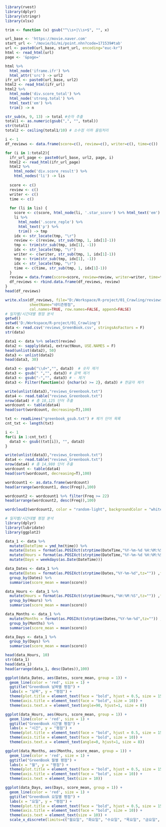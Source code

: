 ```r
library(rvest)
library(dplyr)
library(stringr)
library(xlsx)

trim <- function (x) gsub("^\\s+|\\s+$", "", x)

url_base <- 'https://movie.naver.com'
start_url <- '/movie/bi/mi/point.nhn?code=171539#tab'
url <- paste0(url_base, start_url, encoding="euc-kr")
html <- read_html(url)
page <- '&page='

html %>%
  html_node('iframe.ifr') %>%
  html_attr('src') -> url2
ifr_url <- paste0(url_base, url2) 
html2 <- read_html(ifr_url)
html2 %>%
  html_node('div.score_total') %>%
  html_node('strong.total') %>%
  html_text('em') %>%
  trim() -> n

str_sub(n, 9, 13) -> total #숫자 추출
total1 <- as.numeric(gsub(",", "", total))
str(total1)
total2 <- ceiling(total1/10) # 소수점 이하 올림처리

i <- 1
df_reviews <- data.frame(score=c(), review=c(), writer=c(), time=c())

for (i in 1:total2){
  ifr_url_page <- paste0(url_base, url2, page, i) 
  html2 <- read_html(ifr_url_page)
  html2 %>%
    html_node('div.score_result') %>%
    html_nodes('li') -> lis
  
  score <- c()
  review <- c()
  writer <- c()
  time <- c()
  
  for (li in lis) {
    score <- c(score, html_node(li, '.star_score') %>% html_text('em') %>% trim())
    li %>%
      html_node('.score_reple') %>%
      html_text('p') %>%
      trim() -> tmp
    idx <- str_locate(tmp, "\r")
    review <- c(review, str_sub(tmp, 1, idx[1]-1))
    tmp <- trim(str_sub(tmp, idx[1], -1))
    idx <- str_locate(tmp, "\r")
    writer <- c(writer, str_sub(tmp, 1, idx[1]-1))
    tmp <- trim(str_sub(tmp, idx[1], -1))
    idx <- str_locate(tmp, "\r")
    time <- c(time, str_sub(tmp, 1, idx[1]-1))
  }
  review = data.frame(score=score, review=review, writer=writer, time=time)
  df_reviews <- rbind.data.frame(df_reviews, review)
}
head(df_reviews)

write.xlsx(df_reviews, file="D:/Workspace/R-project/01_Crawling/reviews_GreenBook.xlsx", 
           sheetName="네티즌평점", 
           col.names=TRUE, row.names=FALSE, append=FALSE)
# 일자별/시간대별 평점 분석
getwd()
setwd('D:/Workspace/R-project/01_Crawling')
data <- read.csv('reviews_GreenBook.csv', stringsAsFactors = F)
str(data)

data1 <- data %>% select(review)
data2 <- sapply(data1, extractNoun, USE.NAMES = F)
head(unlist(data2), 50)
data3 <- unlist(data2)
head(data3, 30)

data3 <- gsub("\\d+","", data3)  # 숫자 제거
data3 <- gsub(" ","", data3) # 공백 제거
data3 <- gsub("-","", data3) # - 제거
data3 <- Filter(function(x) {nchar(x) >= 2}, data3) # 한글자 제거

write(unlist(data3),"reviews_Greenbook.txt")
data4 <- read.table("reviews_Greenbook.txt")
nrow(data4) # 총 18,125 단어 추출
wordcount <- table(data4)
head(sort(wordcount, decreasing=T),100)

txt <- readLines("greenbook_gsub.txt") # 제거 단어 목록
cnt_txt <- length(txt)

i <- 1
for(i in 1:cnt_txt) {
  data3 <- gsub((txt[i]), "", data3)
}

write(unlist(data3),"reviews_Greenbook.txt")
data4 <- read.table("reviews_Greenbook.txt")
nrow(data4) # 총 14,980 단어 추출
wordcount <- table(data4)
head(sort(wordcount, decreasing=T),100)

wordcount1 <- as.data.frame(wordcount) 
head(arrange(wordcount1, desc(Freq)),100)

wordcount2 <- wordcount1 %>% filter(Freq >= 22)
head(arrange(wordcount2, desc(Freq)),100)

wordcloud2(wordcount2, color = "random-light", backgroundColor = "white", shape = 'circle')

# 일자별/시간대별 평점 분석
library(dplyr)
library(lubridate)
library(ggplot2)

data_1 <- data %>%
  mutate(DateTime = ymd_hm(time)) %>%
  mutate(Dates = format(as.POSIXct(strptime(DateTime,"%Y-%m-%d %H:%M:%S",tz="")) ,format = "%Y-%m-%d")) %>%
  mutate(Hours = format(as.POSIXct(strptime(DateTime,"%Y-%m-%d %H:%M:%S",tz="")) ,format = "%H:%M:%S")) %>%
  mutate(Days = weekdays(as.Date(DateTime)))

data_Dates <- data_1 %>%
  mutate(Dates = format(as.POSIXct(strptime(Dates,"%Y-%m-%d",tz="")) ,format = "%m/%d")) %>%
  group_by(Dates) %>%
  summarise(score_mean = mean(score))

data_Hours <- data_1 %>%
  mutate(Hours = format(as.POSIXct(strptime(Hours,"%H:%M:%S",tz="")) ,format = "%H")) %>% 
  group_by(Hours) %>%
  summarise(score_mean = mean(score))

data_Months <- data_1 %>%
  mutate(Months = format(as.POSIXct(strptime(Dates,"%Y-%m-%d",tz="")) ,format = "%Y-%m")) %>%
  group_by(Months) %>%
  summarise(score_mean = mean(score))

data_Days <- data_1 %>%
  group_by(Days) %>%
  summarise(score_mean = mean(score))

head(data_Hours, 10)
str(data_1)
head(data_1)
head(arrange(data_1, desc(Dates)),100)

ggplot(data_Dates, aes(Dates, score_mean, group = 1)) + 
  geom_line(color = 'red', size = 1) +
  ggtitle("GreenBook 날짜별 평점") +
  labs(x = "날짜", y = "평점") +
  theme(plot.title = element_text(face = "bold", hjust = 0.5, size = 15, color = "darkblue")) +
  theme(axis.title = element_text(face = "bold", size = 10)) +
  theme(axis.text.x = element_text(angle=90, hjust=1, size = 8))

ggplot(data_Hours, aes(Hours, score_mean, group = 1)) + 
  geom_line(color = 'red', size = 1) +
  ggtitle("GreenBook 시간별 평점") +
  labs(x = "시간", y = "평점") +
  theme(plot.title = element_text(face = "bold", hjust = 0.5, size = 15, color = "darkblue")) +
  theme(axis.title = element_text(face = "bold", size = 10)) +
  theme(axis.text.x = element_text(angle=0, hjust=1, size = 8))

ggplot(data_Months, aes(Months, score_mean, group = 1)) + 
  geom_line(color = 'red', size = 1) +
  ggtitle("GreenBook 월별 평점") +
  labs(x = "월", y = "평점") +
  theme(plot.title = element_text(face = "bold", hjust = 0.5, size = 15, color = "darkblue")) +
  theme(axis.title = element_text(face = "bold", size = 10)) +
  theme(axis.text = element_text(size = 10))

ggplot(data_Days, aes(Days, score_mean, group = 1)) + 
  geom_line(color = 'red', size = 1) +
  ggtitle("GreenBook 요일별 평점") +
  labs(x = "요일", y = "평점") +
  theme(plot.title = element_text(face = "bold", hjust = 0.5, size = 15, color = "darkblue")) +
  theme(axis.title = element_text(face = "bold", size = 10)) +
  theme(axis.text = element_text(size = 10)) +
  scale_x_discrete(limits=c("월요일", "화요일", "수요일", "목요일", "금요일", "토요일", "일요일"))
  
```

